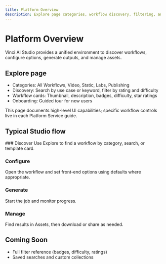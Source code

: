 ```yaml
---
title: Platform Overview
description: Explore page categories, workflow discovery, filtering, and the Vinci Studio experience.
---
```



# Platform Overview

Vinci AI Studio provides a unified environment to discover workflows, configure options, generate outputs, and manage assets.

## Explore page

- Categories: All Workflows, Video, Static, Labs, Publishing
- Discovery: Search by use case or keyword, filter by rating and difficulty
- Workflow cards: Thumbnail, description, badges, difficulty, star ratings
- Onboarding: Guided tour for new users

<Info>
This page documents high-level UI capabilities; specific workflow controls live in each Platform Service guide.
</Info>

## Typical Studio flow

<Steps>
### Discover
Use Explore to find a workflow by category, search, or template card.

### Configure
Open the workflow and set front-end options using defaults where appropriate.

### Generate
Start the job and monitor progress.

### Manage
Find results in Assets, then download or share as needed.
</Steps>

## Coming Soon

- Full filter reference (badges, difficulty, ratings)
- Saved searches and custom collections